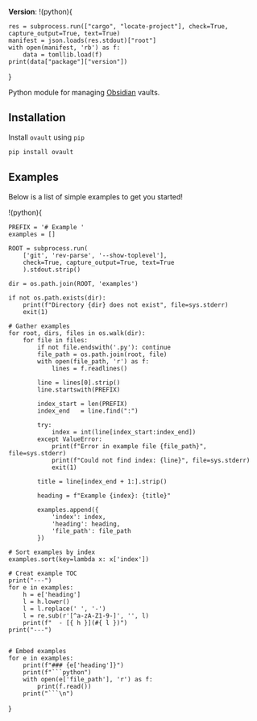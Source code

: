 **Version**: !(python){

    res = subprocess.run(["cargo", "locate-project"], check=True, capture_output=True, text=True)
    manifest = json.loads(res.stdout)["root"]
    with open(manifest, 'rb') as f:
        data = tomllib.load(f)
    print(data["package"]["version"])

}

Python module for managing [Obsidian](https://obsidian.md/) vaults.

## Installation
Install `ovault` using `pip`
```bash
pip install ovault
```

## Examples
Below is a list of simple examples to get you started!

!(python){


    PREFIX = '# Example '
    examples = []

    ROOT = subprocess.run(
        ['git', 'rev-parse', '--show-toplevel'],
        check=True, capture_output=True, text=True
        ).stdout.strip()

    dir = os.path.join(ROOT, 'examples')

    if not os.path.exists(dir):
        print(f"Directory {dir} does not exist", file=sys.stderr)
        exit(1)

    # Gather examples
    for root, dirs, files in os.walk(dir):
        for file in files:
            if not file.endswith('.py'): continue
            file_path = os.path.join(root, file)
            with open(file_path, 'r') as f:
                lines = f.readlines()

            line = lines[0].strip()
            line.startswith(PREFIX)

            index_start = len(PREFIX)
            index_end   = line.find(":")

            try:
                index = int(line[index_start:index_end])
            except ValueError:
                print(f"Error in example file {file_path}", file=sys.stderr)
                print(f"Could not find index: {line}", file=sys.stderr)
                exit(1)

            title = line[index_end + 1:].strip()

            heading = f"Example {index}: {title}"

            examples.append({
                'index': index,
                'heading': heading,
                'file_path': file_path
            })

    # Sort examples by index
    examples.sort(key=lambda x: x['index'])

    # Creat example TOC
    print("---")
    for e in examples:
        h = e['heading'] 
        l = h.lower()
        l = l.replace(' ', '-')
        l = re.sub(r'[^a-zA-Z1-9-]', '', l)
        print(f"  - [{ h }](#{ l })")
    print("---")


    # Embed examples
    for e in examples:
        print(f"### {e['heading']}")
        print(f"```python")
        with open(e['file_path'], 'r') as f:
            print(f.read())
        print("```\n")
}
